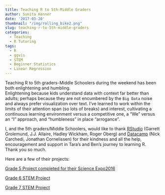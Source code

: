 ```yaml
---
title: Teaching R to 5th-Middle Graders
author: Sunita Kenner
date: '2017-03-20'
thumbnail: "/img/rolling_bike2.png"
slug: teaching-r-to-5th-middle-graders
categories:
  - Teaching
  - R Tutoring
tags:
  - R
  - ggvis
  - STEM
  - Beginner Statistics
  - Linear Regression
---
```


Teaching R to 5th graders-Middle Schoolers during the weekend has been both enlightening and humbling.  
Enlightening because kids understand data with context far better than adults; perhaps because they are not encumbered by the `Big Data` noise and always prefer visualization over text.  I've learned to work within the limits of their attention span (so lots of breaks) and interest, cultivating a continuous learning environment versus a competitive one, a "We" versus an "I" approach, and "humbleness" in place "arrogance".  

I, and the 5th graders/Middle Schoolers, would like to thank [RStudio]("https://www.rstudio.com/") (Garrett Grolemund, J.J. Allaire, Hadley Wickham, Roger Oberg) and [Datacamp]("https://www.datacamp.com/home") (Nick Carchedi, Jonathan Cornelissen) for their kindness and all the help, encouragement and support in Tara's and Ben's journey to learning R. Thank you so much.

Here are a few of their projects:

[Grade 5 Project completed for their Science Expo2016]("https://benaracreations2015.shinyapps.io/gr5project/")

[Grade 6 STEM Project]("https://tarak.rbind.io/post/2017/03/26/does-tire-air-pressure-affect-the-rolling-resistance-of-a-mountain-bike/")

[Grade 7 STEM Project]("https://tarak.rbind.io/post/2018/02/22/grade-7-isb-stem-expo-final-assignment/")
